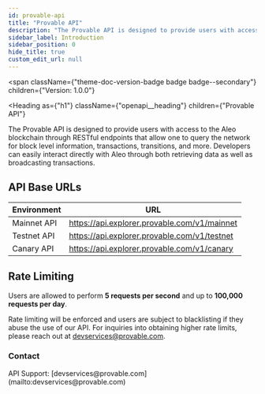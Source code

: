 ```yaml
---
id: provable-api
title: "Provable API"
description: "The Provable API is designed to provide users with access to the Aleo blockchain through RESTful endpoints that allow one to query the network for block level information, transactions, transitions, and more. Developers can easily interact directly with Aleo through both retrieving data as well as broadcasting transactions."
sidebar_label: Introduction
sidebar_position: 0
hide_title: true
custom_edit_url: null
---
```



<span
  className={"theme-doc-version-badge badge badge--secondary"}
  children={"Version: 1.0.0"}
>
</span>

<Heading
  as={"h1"}
  className={"openapi__heading"}
  children={"Provable API"}
>
</Heading>



The Provable API is designed to provide users with access to the Aleo blockchain through RESTful endpoints that allow one to query the network for block level information, transactions, transitions, and more. Developers can easily interact directly with Aleo through both retrieving data as well as broadcasting transactions.

## API Base URLs

| Environment  | URL                                         |
|--------------|---------------------------------------------|
| Mainnet API  | https://api.explorer.provable.com/v1/mainnet |
| Testnet API  | https://api.explorer.provable.com/v1/testnet |
| Canary API   | https://api.explorer.provable.com/v1/canary  |

## Rate Limiting

Users are allowed to perform **5 requests per second** and up to **100,000 requests per day**.

Rate limiting will be enforced and users are subject to blacklisting if they abuse the use of our API. For inquiries into obtaining higher rate limits, please reach out at devservices@provable.com. 


<div
  style={{"display":"flex","flexDirection":"column","marginBottom":"var(--ifm-paragraph-margin-bottom)"}}
>
  <h3
    style={{"marginBottom":"0.25rem"}}
  >
    Contact
  </h3><span>
    API Support: [devservices@provable.com](mailto:devservices@provable.com)
  </span>
</div>
      